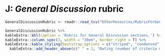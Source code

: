 # J: *General Discussion* rubric {-}

```r
GeneralDiscussionRubric <- readr::read_tsv("OtherResources/RubricForGeneralDiscussion.tsv")
```


```r
GeneralDiscussionRubric %>% 
kableExtra::kbl(caption = 'Rubric for General Discussion sections.') %>%
kableExtra::column_spec(3, width = "30em", border_right = T) %>%
kableExtra::kable_styling(bootstrap_options = c("striped", "condensed", "responsive"), font_size=11, full_width = T, fixed_thead = T) %>%
  kableExtra::add_header_above(c(" " = 3, "Rating (number of criteria met)" = 4))
```